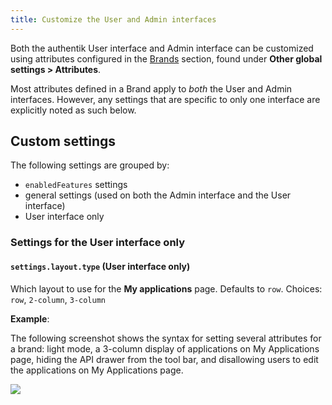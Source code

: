 ```yaml
---
title: Customize the User and Admin interfaces
---
```


Both the authentik User interface and Admin interface can be customized using attributes configured in the [Brands](../../../sys-mgmt/brands.md) section, found under **Other global settings > Attributes**.

Most attributes defined in a Brand apply to _both_ the User and Admin interfaces. However, any settings that are specific to only one interface are explicitly noted as such below.

## Custom settings

The following settings are grouped by:

- `enabledFeatures` settings
- general settings (used on both the Admin interface and the User interface)
- User interface only


<Enabledfeatureslist />


<Generalattributes />

### Settings for the User interface only

#### `settings.layout.type` (User interface only)

Which layout to use for the **My applications** page. Defaults to `row`. Choices: `row`, `2-column`, `3-column`

**Example**:

The following screenshot shows the syntax for setting several attributes for a brand: light mode, a 3-column display of applications on My Applications page, hiding the API drawer from the tool bar, and disallowing users to edit the applications on My Applications page.

![](./user-interface-attributes.png)


<Global />
